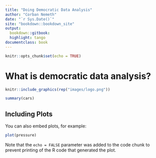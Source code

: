 ```yaml
---
title: "Doing Democratic Data Analysis"
author: "Corban Nemeth"
date: "`r Sys.Date()`"
site: "bookdown::bookdown_site"
output: 
  bookdown::gitbook: 
  highlight: tango
documentclass: book
---
```


```r
knitr::opts_chunk$set(echo = TRUE)
```

# What is democratic data analysis?

```r
knitr::include_graphics(rep("images/logo.png"))
```



```r
summary(cars)
```

## Including Plots

You can also embed plots, for example:

```r
plot(pressure)
```

Note that the `echo = FALSE` parameter was added to the code chunk to prevent printing of the R code that generated the plot.
